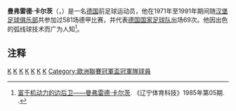 {{noteta|G1=足球}}{{infobox Football biography
| name = 曼弗雷德·卡尔茨<br>{{lang|de|Manfred Kaltz}}
| fullname = Manfred Kaltz
| image = [[File:5860Manfred_Kaltz.JPG|182px]]
| caption = 
| birth_date = {{birth date and age|1953|1|6|df=y}}
| birth_place = {{BRD}}[[路德维希港|路德维希港]]
| height = {{height|m=1.86|precision=0}}
| currentclub =
| position = [[後衛_(足球)|边后卫]]
| youthyears1 = 1960–1968
| youthclubs1 = VfL Neuhofen
| youthyears2 = 1968–1970
| youthclubs2 = TuS Altrip
| youthyears3 = 1970–1971 
| youthclubs3 = [[汉堡足球俱乐部|汉堡]]
| years1 = 1971–1989
| clubs1 = [[汉堡足球俱乐部|汉堡]]
| caps1 = 568
| goals1 = 76
| years2 = 1989
| clubs2 = [[波尔多足球俱乐部|波尔多]]
| caps2 = 1
| goals2 = 0
| years3 = 1989–1990
| clubs3 = [[米卢斯足球俱乐部|米卢斯]]
| caps3 = 12
| goals3 = 1
| years4 = 1990–1991
| clubs4 = [[汉堡足球俱乐部|汉堡]]
| caps4 = 13
| goals4 = 0
| totalcaps = 607 | totalgoals = 77
| nationalyears1 = 1972
| nationalteam1 = [[德国国家奥林匹克足球队|德国国奥队]]
| nationalcaps1 = 7
| nationalgoals1 = 0
| nationalyears2 = 1972–1973
| nationalteam2 = [[德國21歲以下國家足球隊|德國U-23队]]
| nationalcaps2 = 2
| nationalgoals2 = 0
| nationalyears3 = 1974–1975
| nationalteam3 = [[德国国家足球B队|德国B队]]
| nationalcaps3 = 3
| nationalgoals3 = 0
| nationalyears4 = 1975–1983
| nationalteam4 = [[德国国家足球队|德国队]]
| nationalcaps4 = 69
| nationalgoals4 = 8
| pcupdate = 
| ntupdate = 
}}
'''曼弗雷德·卡尔茨'''（{{lang-de|'''Manfred Kaltz'''}}，{{bd|1953年|1月6日|catIdx=Kaltz, Manfred}}）是一名[[德国|德国]]前足球运动员，他在1971年至1991年期间随[[汉堡足球俱乐部|汉堡足球俱乐部]]共参加过581场德甲比赛，并代表[[德国国家足球队|德国国家足球队]]出场69次。他因出色的弧线球技术而广为人知<ref>{{zh}}[http://wuxizazhi.cnki.net/Search/LNTK198505019.html 富于机动力的边后卫——曼弗雷德·卡尔茨]. 《辽宁体育科技》1985年第05期. {{ISSN|1007-6204}}.</ref>。

==注释==
{{reflist}}

{{Navboxes colour
|title= 德国国家队参赛名单
|bg = white
|fg = black
|list1=
{{1976年欧洲足球锦标赛西德参赛名单}}
{{1978年世界杯足球赛西德参赛名单}}
{{1980年欧洲足球锦标赛西德参赛名单}}
{{1982年世界杯足球赛西德参赛名单}}
}}

[[Category:德国男子足球运动员|K]]
[[Category:足球邊後衛|K]]
[[Category:漢堡球員|K]]
[[Category:波尔多球員|K]]
[[Category:德甲球員|K]]
[[Category:1980年歐洲國家盃球員|K]]
[[Category:1982年世界盃足球賽球員|K]]
[[Category:歐洲聯賽冠軍盃冠軍隊球員|Category:歐洲聯賽冠軍盃冠軍隊球員]]